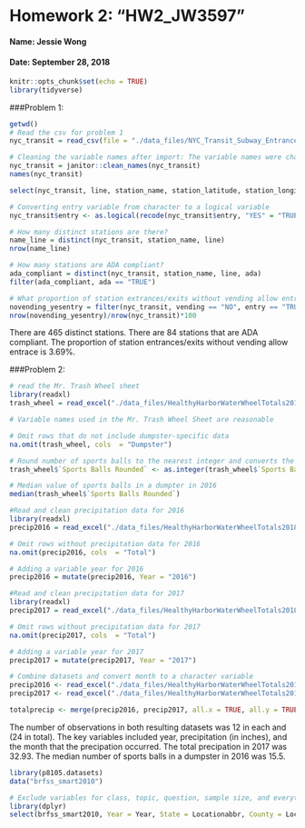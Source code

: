 
# Homework 2: "HW2_JW3597"
#### Name: Jessie Wong
#### Date: September 28, 2018

```r
knitr::opts_chunk$set(echo = TRUE)
library(tidyverse)
```

###Problem 1: 
```r
getwd()
# Read the csv for problem 1
nyc_transit = read_csv(file = "./data_files/NYC_Transit_Subway_Entrance_And_Exit_Data.csv")

# Cleaning the variable names after import: The variable names were changed to lower snake case
nyc_transit = janitor::clean_names(nyc_transit)
names(nyc_transit)  
```

```r

select(nyc_transit, line, station_name, station_latitude, station_longitude, route1, route2, route3, route4, route5, route6, route7, route8, route9, route10, route11, entry, vending, entrance_type, ada)

# Converting entry variable from character to a logical variable 
nyc_transit$entry <- as.logical(recode(nyc_transit$entry, "YES" = "TRUE", "NO" = "FALSE"))

# How many distinct stations are there?
name_line = distinct(nyc_transit, station_name, line)
nrow(name_line)

# How many stations are ADA compliant?
ada_compliant = distinct(nyc_transit, station_name, line, ada)
filter(ada_compliant, ada == "TRUE")

# What proportion of station extrances/exits without vending allow entrance?
novending_yesentry = filter(nyc_transit, vending == "NO", entry == "TRUE")
nrow(novending_yesentry)/nrow(nyc_transit)*100
```
There are 465 distinct stations. There are 84 stations that are ADA compliant. The proportion of station entrances/exits without vending allow entrace is 3.69%.

###Problem 2: 
```r
# read the Mr. Trash Wheel sheet
library(readxl)
trash_wheel = read_excel("./data_files/HealthyHarborWaterWheelTotals2018-7-28.xlsx", sheet = 1, range = "A2:N258")

# Variable names used in the Mr. Trash Wheel Sheet are reasonable

# Omit rows that do not include dumpster-specific data
na.omit(trash_wheel, cols  = "Dumpster")

# Round number of sports balls to the nearest integer and converts the result to an integer variable
trash_wheel$`Sports Balls Rounded` <- as.integer(trash_wheel$`Sports Balls`)

# Median value of sports balls in a dumpter in 2016
median(trash_wheel$`Sports Balls Rounded`)
```

```r
#Read and clean precipitation data for 2016
library(readxl)
precip2016 = read_excel("./data_files/HealthyHarborWaterWheelTotals2018-7-28.xlsx", sheet = 5)

# Omit rows without precipitation data for 2016
na.omit(precip2016, cols  = "Total")

# Adding a variable year for 2016
precip2016 = mutate(precip2016, Year = "2016")

#Read and clean precipitation data for 2017
library(readxl)
precip2017 = read_excel("./data_files/HealthyHarborWaterWheelTotals2018-7-28.xlsx", sheet = 4)

# Omit rows without precipitation data for 2017
na.omit(precip2017, cols  = "Total")

# Adding a variable year for 2017
precip2017 = mutate(precip2017, Year = "2017")

# Combine datasets and convert month to a character variable
precip2016 <- read_excel("./data_files/HealthyHarborWaterWheelTotals2018-7-28.xlsx", sheet = 5)
precip2017 <- read_excel("./data_files/HealthyHarborWaterWheelTotals2018-7-28.xlsx", sheet = 4)

totalprecip <- merge(precip2016, precip2017, all.x = TRUE, all.y = TRUE)
```
The number of observations in both resulting datasets was 12 in each and (24 in total). The key variables included year, precipitation (in inches), and the month that the precipation occurred. The total precipation in 2017 was 32.93. The median number of sports balls in a dumpster in 2016 was 15.5. 

```r
library(p8105.datasets)
data("brfss_smart2010")

# Exclude variables for class, topic, question, sample size, and everything from lower confidence limit to GeoLocation / Format the Data to use appropriate variable names
library(dplyr)
select(brfss_smart2010, Year = Year, State = Locationabbr, County = Locationdesc, Response = Response, Health_Score = Data_value)
```
